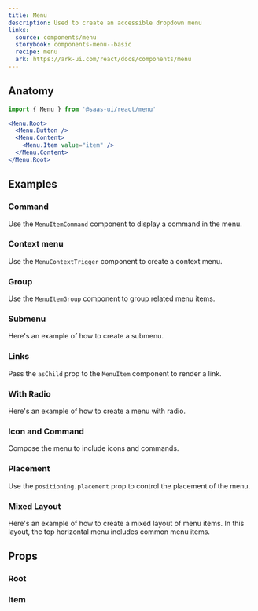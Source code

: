 ```yaml
---
title: Menu
description: Used to create an accessible dropdown menu
links:
  source: components/menu
  storybook: components-menu--basic
  recipe: menu
  ark: https://ark-ui.com/react/docs/components/menu
---
```


<ExampleTabs name="menu-basic" />

## Anatomy

```jsx
import { Menu } from '@saas-ui/react/menu'
```

```jsx
<Menu.Root>
  <Menu.Button />
  <Menu.Content>
    <Menu.Item value="item" />
  </Menu.Content>
</Menu.Root>
```

## Examples

### Command

Use the `MenuItemCommand` component to display a command in the menu.

<ExampleTabs name="menu-with-command" />

### Context menu

Use the `MenuContextTrigger` component to create a context menu.

<ExampleTabs name="menu-with-context-trigger" />

### Group

Use the `MenuItemGroup` component to group related menu items.

<ExampleTabs name="menu-with-group" />

### Submenu

Here's an example of how to create a submenu.

<ExampleTabs name="menu-with-submenu" />

### Links

Pass the `asChild` prop to the `MenuItem` component to render a link.

<ExampleTabs name="menu-with-links" />

### With Radio

Here's an example of how to create a menu with radio.

<ExampleTabs name="menu-with-radio-items" />

### Icon and Command

Compose the menu to include icons and commands.

<ExampleTabs name="menu-with-icon-and-command" />

### Placement

Use the `positioning.placement` prop to control the placement of the menu.

<ExampleTabs name="menu-with-placement" />

### Mixed Layout

Here's an example of how to create a mixed layout of menu items. In this layout,
the top horizontal menu includes common menu items.

<ExampleTabs name="menu-with-mixed-layout" />

## Props

### Root

<PropTable component="Menu" part="Root" />

### Item

<PropTable component="Menu" part="Item" />
